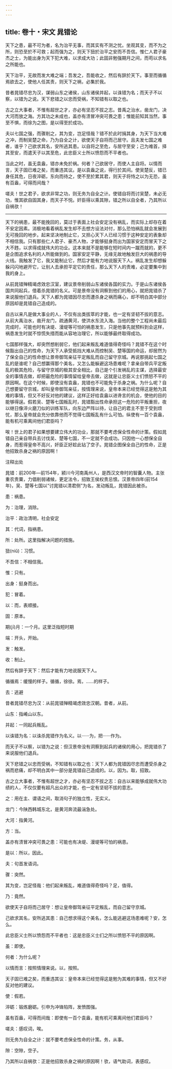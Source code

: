 ```yaml
---
---
---
```

title: 卷十・宋文 晁错论
---

天下之患，最不可为者，名为治平无事，而其实有不测之忧。坐观其变，而不为之所，则恐至於不可救；起而强为之，则天下狃於治平之安而不吾信。惟仁人君子豪杰之士，为能出身为天下犯大难，以求成大功；此固非勉强期月之间，而苟以求名之所能也。

天下治平，无故而发大难之端；吾发之，吾能收之，然后有辞於天下。事至而循循焉欲去之，使他人任其责，则天下之祸，必集於我。

昔者晁错尽忠为汉，谋弱山东之诸侯，山东诸侯并起，以诛错为名；而天子不以察，以错为之说。天下悲错之以忠而受祸，不知错有以取之也。

古之立大事者，不惟有超世之才，亦必有坚忍不拔之志。昔禹之治水，凿龙门，决大河而放之海。方其功之未成也，盖亦有溃冒冲突可畏之患；惟能前知其当然，事至不惧，而徐为之图，是以得至於成功。

夫以七国之强，而骤削之，其为变，岂足怪哉？错不於此时捐其身，为天下当大难之冲，而制吴楚之命，乃为自全之计，欲使天子自将而己居守。且夫发七国之难者，谁乎？己欲求其名，安所逃其患。以自将之至危，与居守至安；己为难首，择其至安，而遣天子以其至危，此忠臣义士所以愤怨而不平者也。

当此之时，虽无袁盎，错亦未免於祸。何者？己欲居守，而使人主自将。以情而言，天子固已难之矣，而重违其议。是以袁盎之说，得行於其间。使吴楚反，错已身任其危，日夜淬砺，东向而待之，使不至於累其君，则天子将恃之以为无恐，虽有百盎，可得而间哉？

嗟夫！世之君子，欲求非常之功，则无务为自全之计。使错自将而讨吴楚，未必无功，惟其欲自固其身，而天子不悦。奸臣得以乘其隙，错之所以自全者，乃其所以自祸欤！

----------------

天下的祸患，最不能挽回的，莫过于表面上社会安定没有祸乱，而实际上却存在着不安定因素。消极地看着祸乱发生却不去想方设法对付，那么恐怕祸乱就会发展到无可挽回的地步。起来坚决地制止它，又担心天下人已经习惯于这种安定的表象却不相信我。只有那些仁人君子、豪杰人物，才能够挺身而出为国家安定而冒天下之大不韪，以求得成就伟大的功业。这本来就不是能够在短时间内一蹴而就的，更不是企图追求名利的人所能做到的。国家安定平静，无缘无故地触发巨大的祸患的导火线。我触发了它，我又能制止它，然后才能有力地说服天下人。祸乱发生却想躲躲闪闪地避开它，让别人去承担平定它的责任，那么天下人的责难，必定要集中到我的身上。

从前晁错殚精竭虑效忠汉室，建议景帝削弱山东诸侯各国的实力。于是山东诸侯各国共同起兵，借着杀晁错的名义。可是景帝没有洞察到他们的用心，就把晁错杀了来说服他们退兵。天下人都为晁错因尽忠而遭杀身之祸而痛心，却不明白其中部分原因却是晁错自己造成的。

自古以来凡是做大事业的人，不仅有出类拔萃的才能，也一定有坚韧不拔的意志。从前大禹治水，凿开龙门，疏通黄河，使洪水东流入海。当他的整个工程尚未最后完成时，可能也时有决堤、漫堤等可怕的祸患发生，只是他事先就预料到会这样，祸患发生时就不惊慌失措而能从容地治理它，所以能够最终取得成功。

七国那样强大，却突然想削弱它，他们起来叛乱难道值得奇怪吗？晁错不在这个时候豁出自己的性命，为天下人承受抵挡大难从而控制吴、楚等国的命运，却居然为了保全自己的性命想让景帝御驾亲征平定叛乱而自己留守京城。再说那挑起七国之乱的是谁呢？自己想赢得那个美名，又怎么能躲避这场患难呢？拿亲自带兵平定叛乱的极其危险，与留守京城的极其安全相比，自己是个引发祸乱的主谋，选择最安全的事情去做，却把最危险的事情留给皇帝去做，这就是让忠臣义士们愤怒不平的原因啊。在这个时候，即使没有袁盎，晁错也不可能免于杀身之祸。为什么呢？自己想要留守京城，却叫皇帝御驾亲征，按情理来说，皇帝本来已经觉得这是勉为其难的事情，但又不好反对他的建议，这样正好给袁盎以进谗言的机会，使他的目的能够得逞。假若吴、楚等七国叛乱时，晁错豁出性命承担这一危险的平叛重担，夜以继日像淬火磨刀似的训练军队，向东边严阵以待，让自己的君主不至于受到烦忧，那么皇帝就会充分依靠他而不觉得七国叛乱有什么可怕。纵使有一百个袁盎，能有机可乘离间他们君臣吗？

唉！世上的君子如果想要建立伟大的功业，那就不要考虑保全性命的计策。假如晁错自己亲自带兵去讨伐吴、楚等七国，不一定就不会成功。只因他一心想保全自身，而惹得皇帝不高兴，奸臣正好趁此钻了空子。晁错企图保全自己的性命，正是他招致杀身之祸的原因啊！

注释出处

晁错：前200年—前154年，颍川今河南禹州人，是西汉文帝时的智囊人物。主张重农贵粟，力倡削弱诸候，更定法令，招致王侯权贵忌恨。汉景帝四年(前154年)，吴、楚等七国以“讨晁错以清君侧”为名，发动叛乱，晁错因此被杀。

患：祸患。

为：治理，消除。

治平：政治清明，社会安定

其：代词，指祸患。

所：处所。这里指解决问题的措施。

狃(niǔ)：习惯。

不吾信：不相信我。

惟：只有。

出身：挺身而出。

犯：冒着。

以：而，表顺接。

固：原本。

期(jī)月：一个月。这里泛指短时期

端：开头，开始。

发：触发。

收：制止。

然后有辞于天下：然后才能有力地说服天下人。

循循焉：缓慢的样子。循循，徐徐。焉，……的样子。

去：逃避

昔者晁错尽忠为汉：从前晁错殚精竭虑效忠汉朝。昔者，从前。

山东：指崤山以东。

并起：一同起兵叛乱。

以诛错为名：以诛杀晁错作为名义。以······为，把······作为。

而天子不以察，以错为之说：但汉景帝没有洞察到起兵的诸侯的用心，把晁错杀了来说服他们退兵。

天下悲错之以忠而受祸，不知错有以取之也：天下人都为晁错因尽忠而遭受杀身之祸而悲痛，却不明白其中一部分是晁错自己造成的。以，因为。取，招致。

古之立大事者，不惟有超世之才，亦必有坚忍不拔之志：自古以来能够成就伟大功绩的人，不仅仅要有超凡出众的才能，也一定有坚韧不拔的意志。

之：用在主、谓语之间，取消句子的独立性，无实义。

龙门：今陕西韩城东北，是黄河奔流最湍急处。

大河：指黄河。

方：当。

盖亦有溃冒冲突可畏之患：可能也有决堤、漫堤等可怕的祸患。

是以：所以，因此。

夫：句首发语词。

骤：突然。

其为变，岂足怪哉：他们起来叛乱，难道值得奇怪吗？足，值得。

乃：竟然。

欲使天子自将而己居守：想让皇帝御驾亲征平定叛乱，而自己留守京城。

己欲求其名，安所逃其患：自己想求得这个美名，怎么能逃避这场患难呢？安，怎么。

此忠臣义士所以愤怨而不平者也：这是忠臣义士们之所以愤怒不平的原因啊。

虽：即使。

何者：为什么呢？

以情而言：按照情理来说。以，按照。

天子固已难之矣，而重违其议：皇帝本来已经觉得这是勉为其难的事情，但又不好反对他的建议。

使：假若。

淬砺：锻炼磨砺。引申为冲锋陷阵，发愤图强。

虽有百盎，可得而间哉：即使有一百个袁盎，能有机可乘离间他们君臣吗？

嗟夫：感叹词，唉。

则无务为自全之计：就不要考虑保全性命的计策。务，从事。

隙：空隙，空子。

乃其所以自祸欤：正是他招致杀身之祸的原因啊！欤，语气助词，表感叹。

